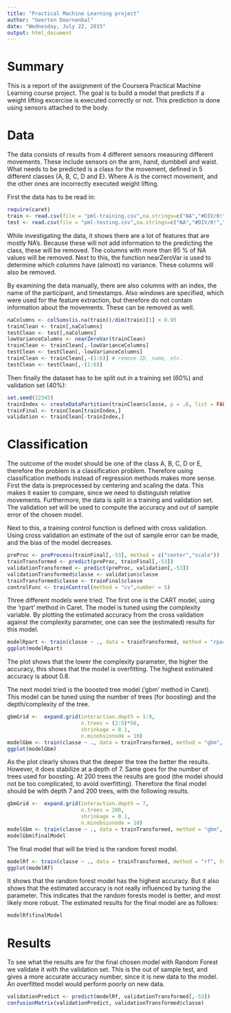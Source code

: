 ```yaml
---
title: "Practical Machine Learning project"
author: "Geerten Doornenbal"
date: "Wednesday, July 22, 2015"
output: html_document
---
```

# Summary
This is a report of the assignment of the Coursera Practical Machine Learning course project. The goal is to build a model that predicts if a weight lifting excercise is executed correctly or not. This prediction is done using sensors attached to the body.

# Data
The data consists of results from 4 different sensors measuring different movements. These include sensors on the arm, hand, dumbbell and waist. 
What needs to be predicted is a class for the movement, defined in 5 different classes (A, B, C, D and E). Where A is the correct movement, and the other ones are incorrectly executed weight lifting.

First the data has to be read in:
```r
require(caret)
train <- read.csv(file = "pml-training.csv",na.strings=c("NA","#DIV/0!",""))
test <- read.csv(file = "pml-testing.csv",na.strings=c("NA","#DIV/0!",""))
```
While investigating the data, it shows there are a lot of features that are mostly NA's. Because these will not add information to the predicting the class, these will be removed. The columns with more than 95 % of NA values will be removed. Next to this, the function nearZeroVar is used to determine which columns have (almost) no variance. These columns will also be removed.

By examining the data manually, there are also columns with an index, the name of the participant, and timestamps. Also windows are specified, which were used for the feature extraction, but therefore do not contain information about the movements. These can be removed as well. 

```r
naColumns <- colSums(is.na(train))/dim(train)[1] < 0.95
trainClean <- train[,naColumns]
testClean <- test[,naColumns]
lowVarianceColumns <- nearZeroVar(trainClean)
trainClean <- trainClean[,-lowVarianceColumns]
testClean <- testClean[,-lowVarianceColumns]
trainClean <- trainClean[,-(1:6)] # remove ID, name, etc.
testClean <- testClean[,-(1:6)]
```

Then finally the dataset has to be split out in a training set (60%) and validation set (40%):
```r
set.seed(12345)
trainIndex <- createDataPartition(trainClean$classe, p = .6, list = FALSE, times = 1)
trainFinal <- trainClean[trainIndex,]
validation <- trainClean[-trainIndex,]
```
# Classification
The outcome of the model should be one of the class A, B, C, D or E, therefore the problem is a classification problem. Therefore using classification methods instead of regression methods makes more sense. 
First the data is preprocessed by centering and scaling the data. This makes it easier to compare, since we need to distinguish relative movements. 
Furthermore, the data is split in a training and validation set. The validation set will be used to compute the accuracy and out of sample error of the chosen model.

Next to this, a training control function is defined with cross validation. Using cross validation an estimate of the out of sample error can be made, and the bias of the model decreases.

```r
preProc <- preProcess(trainFinal[,-53], method = c("center","scale"))
trainTransformed <- predict(preProc, trainFinal[,-53])
validationTransformed <- predict(preProc, validation[,-53])
validationTransformed$classe <- validation$classe
trainTransformed$classe <- trainFinal$classe
controlFunc <- trainControl(method = "cv",number = 5)
```

Three different models were tried. The first one is the CART model, using the 'rpart' method in Caret. The model is tuned using the complexity variable. By plotting the estimated accuracy from the cross validation against the complexity parameter, one can see the (estimated) results for this model.

```r
modelRpart <- train(classe ~ ., data = trainTransformed, method = "rpart", trControl = controlFunc, tuneLength = 30)
ggplot(modelRpart)
```

The plot shows that the lower the complexity parameter, the higher the accuracy, this shows that the model is overfitting. The highest estimated accuracy is about 0.8.

The next model tried is the boosted tree model ('gbm' method in Caret). This model can be tuned using the number of trees (for boosting) and the depth/complexity of the tree. 

```r
gbmGrid <-  expand.grid(interaction.depth = 1:9,
                        n.trees = (2:5)*50,
                        shrinkage = 0.1,
                        n.minobsinnode = 10)
modelGbm <- train(classe ~ ., data = trainTransformed, method = "gbm", trControl = controlFunc, verbose = FALSE, tuneGrid = gbmGrid)
ggplot(modelGbm)
```

As the plot clearly shows that the deeper the tree the better the results. However, it does stabilize at a depth of 7. Same goes for the number of trees used for boosting. At 200 trees the results are good (the model should not be too complicated, to avoid overfitting). Therefore the final model should be with depth 7 and 200 trees, with the following results.

```r
gbmGrid <-  expand.grid(interaction.depth = 7,
                        n.trees = 200,
                        shrinkage = 0.1,
                        n.minobsinnode = 10)
modelGbm <- train(classe ~ ., data = trainTransformed, method = "gbm", trControl = controlFunc, verbose = FALSE, tuneGrid = gbmGrid)
modelGbm$finalModel
```

The final model that will be tried is the random forest model. 
```r
modelRf <- train(classe ~ ., data = trainTransformed, method = "rf", trControl = controlFunc, tuneLength = 5)
ggplot(modelRf)
```

It shows that the random forest model has the highest accuracy. But it also shows that the estimated accuracy is not really influenced by tuning the parameter. This indicates that the random forests model is better, and most likely more robust. The estimated results for the final model are as follows:

```r
modelRf$finalModel
```

# Results
To see what the results are for the final chosen model with Random Forest we validate it with the validation set. This is the out of sample test, and gives a more accurate accuracy number, since it is new data to the model. An overfitted model would perform poorly on new data.

```r
validationPredict <- predict(modelRf, validationTransformed[,-53])
confusionMatrix(validationPredict, validationTransformed$classe)
```




